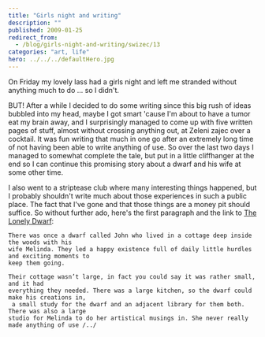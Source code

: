 ```yaml
---
title: "Girls night and writing"
description: ""
published: 2009-01-25
redirect_from:
  - /blog/girls-night-and-writing/swizec/13
categories: "art, life"
hero: ../../../defaultHero.jpg
---
```


On Friday my lovely lass had a girls night and left me stranded without anything much to do ... so I didn't.

BUT! After a while I decided to do some writing since this big rush of ideas bubbled into my head, maybe I got smart 'cause I'm about to have a tumor eat my brain away, and I surprisingly managed to come up with five written pages of stuff, almost without crossing anything out, at Zeleni zajec over a cocktail. It was fun writing that much in one go after an extremely long time of not having been able to write anything of use. So over the last two days I managed to somewhat complete the tale, but put in a little cliffhanger at the end so I can continue this promising story about a dwarf and his wife at some other time.

I also went to a striptease club where many interesting things happened, but I probably shouldn't write much about those experiences in such a public place. The fact that I've gone and that those things are a money pit should suffice. So without further ado, here's the first paragraph and the link to [The Lonely Dwarf](http://3pike.org/tales/The_lonely_dwarf.rtf):

```undefined
There was once a dwarf called John who lived in a cottage deep inside the woods with his
wife Melinda. They led a happy existence full of daily little hurdles and exciting moments to
keep them going.

Their cottage wasn’t large, in fact you could say it was rather small, and it had
everything they needed. There was a large kitchen, so the dwarf could make his creations in,
 a small study for the dwarf and an adjacent library for them both. There was also a large
studio for Melinda to do her artistical musings in. She never really made anything of use /../
```
